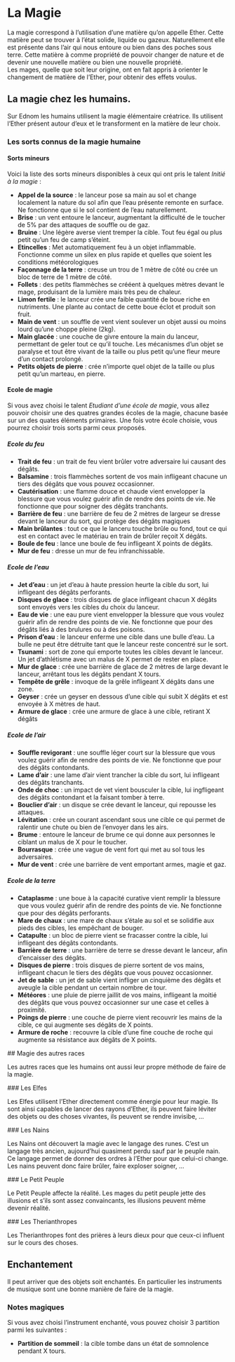 # La Magie

La magie correspond à l'utilisation d'une matière qu'on appelle Ether. Cette matière peut se trouver à l'état solide, liquide ou gazeux. Naturellement elle est présente dans l'air qui nous entoure ou bien dans des poches sous terre. Cette matière à comme propriété de pouvoir changer de nature et de devenir une nouvelle matière ou bien une nouvelle propriété.  
Les mages, quelle que soit leur origine, ont en fait appris à orienter le changement de matière de l'Ether, pour obtenir des effets voulus. 

## La magie chez les humains.

Sur Ednom les humains utilisent la magie élémentaire créatrice. Ils utilisent l'Ether présent autour d'eux et le transforment en la matière de leur choix. 

### Les sorts connus de la magie humaine

#### Sorts mineurs

Voici la liste des sorts mineurs disponibles à ceux qui ont pris le talent *Initié à la magie* :

- **Appel de la source** : le lanceur pose sa main au sol et change localement la nature du sol afin que l'eau présente remonte en surface. Ne fonctionne que si le sol contient de l'eau naturellement. 
- **Brise** : un vent entoure le lanceur, augmentant la difficulté de le toucher de 5% par des attaques de souffle ou de gaz. 
- **Bruine** : Une légère averse vient tremper la cible. Tout feu égal ou plus petit qu'un feu de camp s'éteint.
- **Etincelles** : Met automatiquement feu à un objet inflammable. Fonctionne comme un silex en plus rapide et quelles que soient les conditions météorologiques
- **Façonnage de la terre** : creuse un trou de 1 mètre de côté ou crée un bloc de terre de 1 mètre de côté.
- **Follets** : des petits flammèches se crééent à quelques mètres devant le mage, produisant de la lumière mais très peu de chaleur.
- **Limon fertile** : le lanceur crée une faible quantité de boue riche en nutriments. Une plante au contact de cette boue éclot et produit son fruit. 
- **Main de vent** : un souffle de vent vient soulever un objet aussi ou moins lourd qu'une choppe pleine (2kg). 
- **Main glacée** : une couche de givre entoure la main du lanceur, permettant de geler tout ce qu'il touche. Les mécanismes d'un objet se paralyse et tout être vivant de la taille ou plus petit qu'une fleur meure d'un contact prolongé.
- **Petits objets de pierre** : crée n'importe quel objet de la taille ou plus petit qu'un marteau, en pierre.

#### Ecole de magie

Si vous avez choisi le talent *Etudiant d'une école de magie*, vous allez pouvoir choisir une des quatres grandes écoles de la magie, chacune basée sur un des quates éléments primaires. Une fois votre école choisie, vous pourrez choisir trois sorts parmi ceux proposés.

##### Ecole du feu

- **Trait de feu** : un trait de feu vient brûler votre adversaire lui causant des dégâts.
- **Balsamine** : trois flammèches sortent de vos main infligeant chacune un tiers des dégâts que vous pouvez occasionner.
- **Cautérisation** : une flamme douce et chaude vient envelopper la blessure que vous voulez guérir afin de rendre des points de vie. Ne fonctionne que pour soigner des dégâts tranchants.
- **Barrière de feu** : une barrière de feu de 2 mètres de largeur se dresse devant le lanceur du sort, qui protège des dégâts magiques 
- **Main brûlantes** : tout ce que le lanceru touche brûle ou fond, tout ce qui est en contact avec le matériau en train de brûler reçoit X dégâts.
- **Boule de feu** : lance une boule de feu infligeant X points de dégâts.
- **Mur de feu** : dresse un mur de feu infranchissable.

##### Ecole de l'eau 

- **Jet d'eau** : un jet d'eau à haute pression heurte la cible du sort, lui infligeant des dégâts perforants.
- **Disques de glace** : trois disques de glace infligeant chacun X dégâts sont envoyés vers les cibles du choix du lanceur. 
- **Eau de vie** : une eau pure vient envelopper la blessure que vous voulez guérir afin de rendre des points de vie. Ne fonctionne que pour des dégâts liés à des brulures ou à des poisons.
- **Prison d'eau** : le lanceur enferme une cible dans une bulle d'eau. La bulle ne peut être détruite tant que le lanceur reste concentré sur le sort.
- **Tsunami** : sort de zone qui emporte toutes les cibles devant le lanceur. Un jet d'athlétisme avec un malus de X permet de rester en place.
- **Mur de glace** : crée une barrière de glace de 2 mètres de large devant le lanceur, arrêtant tous les dégâts pendant X tours. 
- **Tempête de grêle** : invoque de la grêle infligeant X dégâts dans une zone.
- **Geyser** : crée un geyser en dessous d'une cible qui subit X dégâts et est envoyée à X mètres de haut.
- **Armure de glace** :  crée une armure de glace à une cible, retirant X dégâts 

##### Ecole de l'air

- **Souffle revigorant** : une souffle léger court sur la blessure que vous voulez guérir afin de rendre des points de vie. Ne fonctionne que pour des dégâts contondants. 
- **Lame d'air** : une lame d'air vient trancher la cible du sort, lui infligeant des dégâts tranchants.
- **Onde de choc** : un impact de vet vient bousculer la cible, lui ingfligeant des dégâts contondant et la faisant tomber à terre.
- **Bouclier d'air** : un disque se crée devant le lanceur, qui repousse les attaques.  
- **Lévitation** : crée un courant ascendant sous une cible ce qui permet de ralentir une chute ou bien de l'envoyer dans les airs. 
- **Brume** : entoure le lanceur de brume ce qui donne aux personnes le ciblant un malus de X pour le toucher.
- **Bourrasque** : crée une vague de vent fort qui met au sol tous les adversaires. 
- **Mur de vent** : crée une barrière de vent emportant armes, magie et gaz.


##### Ecole de la terre

- **Cataplasme** : une boue à la capacité curative vient remplir la blessure que vous voulez guérir afin de rendre des points de vie. Ne fonctionne que pour des dégâts perforants.
- **Mare de chaux** : une mare de chaux s'étale au sol et se solidifie aux pieds des cibles, les empêchant de bouger. 
- **Catapulte** : un bloc de pierre vient se fracasser contre la cible, lui infligeant des dégâts contondants.
- **Barrière de terre** : une barrière de terre se dresse devant le lanceur, afin d'encaisser des dégâts. 
- **Disques de pierre** : trois disques de pierre sortent de vos mains, infligeant chacun le tiers des dégâts que vous pouvez occasionner.
- **Jet de sable** : un jet de sable vient infliger un cinquième des dégâts et aveugle la cible pendant un certain nombre de tour.
- **Météores** : une pluie de pierre jaillit de vos mains, infligeant la moitié des dégâts que vous pouvez occasionner sur une case et celles à proximité.
- **Poings de pierre** : une couche de pierre vient recouvrir les mains de la cible, ce qui augmente ses dégâts de X points.
- **Armure de roche** : recouvre la cible d'une fine couche de roche qui augmente sa résistance aux dégâts de X points.
 
 ## Magie des autres races

 Les autres races que les humains ont aussi leur propre méthode de faire de la magie. 

 ### Les Elfes

 Les Elfes utilisent l'Ether directement comme énergie pour leur magie. Ils sont ainsi capables de lancer des rayons d'Ether, ils peuvent faire léviter des objets ou des choses vivantes, ils peuvent se rendre invisibe, ...

 ### Les Nains

 Les Nains ont découvert la magie avec le langage des runes. C'est un langage très ancien, aujourd'hui quasiment perdu sauf par le peuple nain. Ce langage permet de donner des ordres à l'Ether pour que celui-ci change. Les nains peuvent donc faire brûler, faire exploser soigner, ...

 ### Le Petit Peuple

 Le Petit Peuple affecte la réalité. Les mages du petit peuple jette des illusions et s'ils sont assez convaincants, les illusions peuvent même devenir réalité.

 ### Les Therianthropes

 Les Therianthropes font des prières à leurs dieux pour que ceux-ci influent sur le cours des choses.   

## Enchantement

Il peut arriver que des objets soit enchantés. En particulier les instruments de musique sont une bonne manière de faire de la magie. 

### Notes magiques

Si vous avez choisi l'instrument enchanté, vous pouvez choisir 3 partition parmi les suivantes :

- **Partition de sommeil** : la cible tombe dans un état de somnolence pendant X tours.